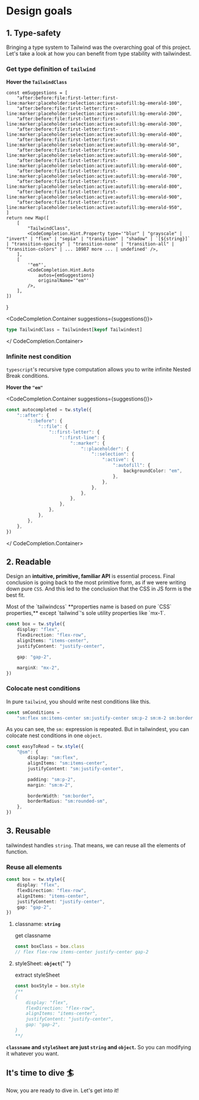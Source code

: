 
# Design goals

## 1. <Underline>Type-safety</Underline>

Bringing a type system to Tailwind was the overarching goal of this project.
Let's take a look at how you can benefit from type stability with tailwindest.

### Get type definition of `tailwind`

**Hover the <Underline>`TailwindClass`</Underline>**

    const emSuggestions = [
        "after:before:file:first-letter:first-line:marker:placeholder:selection:active:autofill:bg-emerald-100",
        "after:before:file:first-letter:first-line:marker:placeholder:selection:active:autofill:bg-emerald-200",
        "after:before:file:first-letter:first-line:marker:placeholder:selection:active:autofill:bg-emerald-300",
        "after:before:file:first-letter:first-line:marker:placeholder:selection:active:autofill:bg-emerald-400",
        "after:before:file:first-letter:first-line:marker:placeholder:selection:active:autofill:bg-emerald-50",
        "after:before:file:first-letter:first-line:marker:placeholder:selection:active:autofill:bg-emerald-500",
        "after:before:file:first-letter:first-line:marker:placeholder:selection:active:autofill:bg-emerald-600",
        "after:before:file:first-letter:first-line:marker:placeholder:selection:active:autofill:bg-emerald-700",
        "after:before:file:first-letter:first-line:marker:placeholder:selection:active:autofill:bg-emerald-800",
        "after:before:file:first-letter:first-line:marker:placeholder:selection:active:autofill:bg-emerald-900",
        "after:before:file:first-letter:first-line:marker:placeholder:selection:active:autofill:bg-emerald-950",
    ]
    return new Map([
        [
            "TailwindClass",
            <CodeCompletion.Hint.Property type='"blur" | "grayscale" | "invert" | "flex" | "sepia" | "transition" | "shadow" | `[${string}]` | "transition-opacity" | "transition-none" | "transition-all" | "transition-colors" | ... 10987 more ... | undefined' />,
        ],
        [
            '"em"',
            <CodeCompletion.Hint.Auto
                autos={emSuggestions}
                originalName='"em"'
            />,
        ],
    ])
}

<CodeCompletion.Container suggestions={suggestions()}>

```ts /TailwindClass/
type TailwindClass = Tailwindest[keyof Tailwindest]
```

</ CodeCompletion.Container>

### Infinite nest condition

`typescript`'s recursive type computation allows you to write infinite Nested Break conditions.

**Hover the <Underline>`"em"`</Underline>**

<CodeCompletion.Container suggestions={suggestions()}>

```ts /"em"/
const autocompleted = tw.style({
    "::after": {
        "::before": {
            "::file": {
                "::first-letter": {
                    "::first-line": {
                        "::marker": {
                            "::placeholder": {
                                "::selection": {
                                    ":active": {
                                        ":autofill": {
                                            backgroundColor: "em",
                                        },
                                    },
                                },
                            },
                        },
                    },
                },
            },
        },
    },
})
```

</ CodeCompletion.Container>

## 2. <Underline>Readable</Underline>

Design an **intuitive, primitive, familiar API** is essential process.
Final conclusion is going back to the most primitive form, as if we were writing down pure `CSS`. And this led to the conclusion that the CSS in JS form is the best fit.

<Callout type="info">
    Most of the `tailwindcss` **properties name is based on pure `CSS`
    properties,** except `tailwind`'s sole utility properties like `mx-1`.
</Callout>

```ts
const box = tw.style({
    display: "flex",
    flexDirection: "flex-row",
    alignItems: "items-center",
    justifyContent: "justify-center",

    gap: "gap-2",

    marginX: "mx-2",
})
```

### Colocate nest conditions

In pure `tailwind`, you should write nest conditions like this.

```ts
const smConditions =
    "sm:flex sm:items-center sm:justify-center sm:p-2 sm:m-2 sm:border sm:rounded-sm"
```

As you can see, the `sm:` expression is repeated. But in tailwindest, you can colocate nest conditions in one `object`.

```ts
const easyToRead = tw.style({
    "@sm": {
        display: "sm:flex",
        alignItems: "sm:items-center",
        justifyContent: "sm:justify-center",

        padding: "sm:p-2",
        margin: "sm:m-2",

        borderWidth: "sm:border",
        borderRadius: "sm:rounded-sm",
    },
})
```

## 3. <Underline>Reusable</Underline>

tailwindest handles `string`. That means, we can reuse all the elements of function.

### Reuse all elements

```ts
const box = tw.style({
    display: "flex",
    flexDirection: "flex-row",
    alignItems: "items-center",
    justifyContent: "justify-center",
    gap: "gap-2",
})
```

1. <Underline>classname</Underline>: **`string`**

    get classname

    ```ts
    const boxClass = box.class
    // flex flex-row items-center justify-center gap-2
    ```

2. <Underline>styleSheet</Underline>: **`object`**{" "}

    extract styleSheet

    ```ts
    const boxStyle = box.style
    /**
    {
        display: "flex",
        flexDirection: "flex-row",
        alignItems: "items-center",
        justifyContent: "justify-center",
        gap: "gap-2",
    }
    **/
    ```

**`classname` and `styleSheet` are just `string` and `object`.** So you can
modifying it whatever you want.

## It's time to dive 🏄

Now, you are ready to dive in. Let's get into it!
